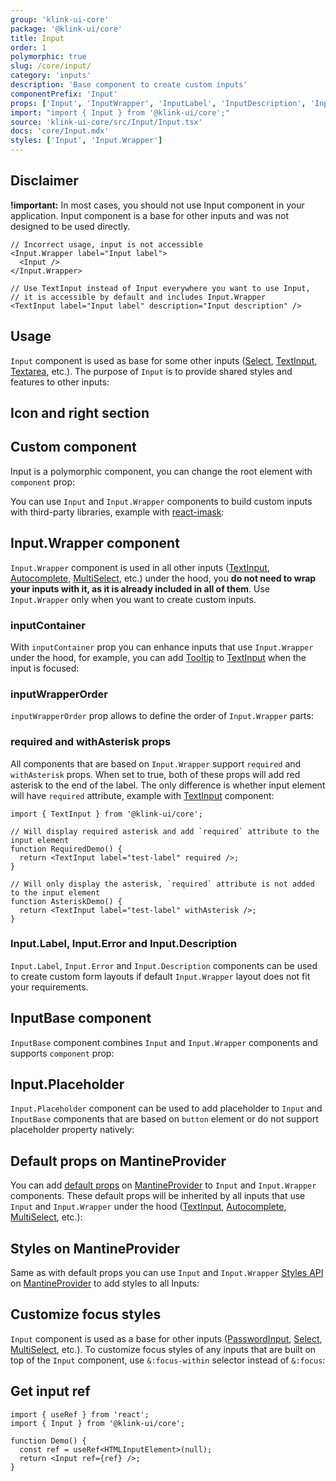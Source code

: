 ```yaml
---
group: 'klink-ui-core'
package: '@klink-ui/core'
title: Input
order: 1
polymorphic: true
slug: /core/input/
category: 'inputs'
description: 'Base component to create custom inputs'
componentPrefix: 'Input'
props: ['Input', 'InputWrapper', 'InputLabel', 'InputDescription', 'InputError']
import: "import { Input } from '@klink-ui/core';"
source: 'klink-ui-core/src/Input/Input.tsx'
docs: 'core/Input.mdx'
styles: ['Input', 'Input.Wrapper']
---
```



## Disclaimer

**!important:** In most cases, you should not use Input component in your application.
Input component is a base for other inputs and was not designed to be used directly.

```tsx
// Incorrect usage, input is not accessible
<Input.Wrapper label="Input label">
  <Input />
</Input.Wrapper>

// Use TextInput instead of Input everywhere you want to use Input,
// it is accessible by default and includes Input.Wrapper
<TextInput label="Input label" description="Input description" />
```

## Usage

`Input` component is used as base for some other inputs ([Select](/core/select/), [TextInput](/core/text-input/), [Textarea](/core/textarea/), etc.).
The purpose of `Input` is to provide shared styles and features to other inputs:

<Demo data={InputDemos.configurator} />

## Icon and right section

<Demo data={InputDemos.icon} />

## Custom component

Input is a polymorphic component, you can change the root element with `component` prop:

<Demo data={InputDemos.component} />

You can use `Input` and `Input.Wrapper` components to build custom inputs with third-party
libraries, example with [react-imask](https://github.com/uNmAnNeR/imaskjs/tree/master/packages/react-imask):

<Demo data={InputDemos.mask} />

## Input.Wrapper component

`Input.Wrapper` component is used in all other inputs ([TextInput](/core/text-input/), [Autocomplete](/core/autocomplete/), [MultiSelect](/core/multi-select/), etc.)
under the hood, you **do not need to wrap your inputs with it, as it is already included in all of them**.
Use `Input.Wrapper` only when you want to create custom inputs.

<Demo data={InputDemos.wrapperConfigurator} />

### inputContainer

With `inputContainer` prop you can enhance inputs that use `Input.Wrapper` under the hood,
for example, you can add [Tooltip](/core/tooltip/) to [TextInput](/core/text-input/) when
the input is focused:

<Demo data={InputDemos.inputContainer} />

### inputWrapperOrder

`inputWrapperOrder` prop allows to define the order of `Input.Wrapper` parts:

<Demo data={InputDemos.order} />

### required and withAsterisk props

All components that are based on `Input.Wrapper` support `required` and `withAsterisk` props.
When set to true, both of these props will add red asterisk to the end of the label.
The only difference is whether input element will have `required` attribute, example with
[TextInput](/core/text-input/) component:

```tsx
import { TextInput } from '@klink-ui/core';

// Will display required asterisk and add `required` attribute to the input element
function RequiredDemo() {
  return <TextInput label="test-label" required />;
}

// Will only display the asterisk, `required` attribute is not added to the input element
function AsteriskDemo() {
  return <TextInput label="test-label" withAsterisk />;
}
```

### Input.Label, Input.Error and Input.Description

`Input.Label`, `Input.Error` and `Input.Description` components can be used to create custom
form layouts if default `Input.Wrapper` layout does not fit your requirements.

<Demo data={InputDemos.helpers} />

## InputBase component

`InputBase` component combines `Input` and `Input.Wrapper` components and supports `component` prop:

<Demo data={InputDemos.inputBase} />

## Input.Placeholder

`Input.Placeholder` component can be used to add placeholder to `Input` and `InputBase` components that are based on `button` element
or do not support placeholder property natively:

<Demo data={InputDemos.placeholder} />

<Demo data={InputDemos.basePlaceholder} />

## Default props on MantineProvider

You can add [default props](/theming/default-props/) on [MantineProvider](/theming/klink-ui-provider/)
to `Input` and `Input.Wrapper` components. These default props will be inherited by all inputs
that use `Input` and `Input.Wrapper` under the hood ([TextInput](/core/text-input/), [Autocomplete](/core/autocomplete/), [MultiSelect](/core/multi-select/), etc.):

<Demo data={InputDemos.providerDefault} />

## Styles on MantineProvider

Same as with default props you can use `Input` and `Input.Wrapper` [Styles API](/styles/styles-api/)
on [MantineProvider](/theming/klink-ui-provider/) to add styles to all Inputs:

<Demo data={InputDemos.providerStyles} />

## Customize focus styles

`Input` component is used as a base for other inputs ([PasswordInput](/core/password-input/), [Select](/core/select/), [MultiSelect](/core/multi-select/), etc.).
To customize focus styles of any inputs that are built on top of the `Input` component, use `&:focus-within` selector instead of `&:focus`:

<Demo data={InputDemos.focus} />

## Get input ref

```tsx
import { useRef } from 'react';
import { Input } from '@klink-ui/core';

function Demo() {
  const ref = useRef<HTMLInputElement>(null);
  return <Input ref={ref} />;
}
```
